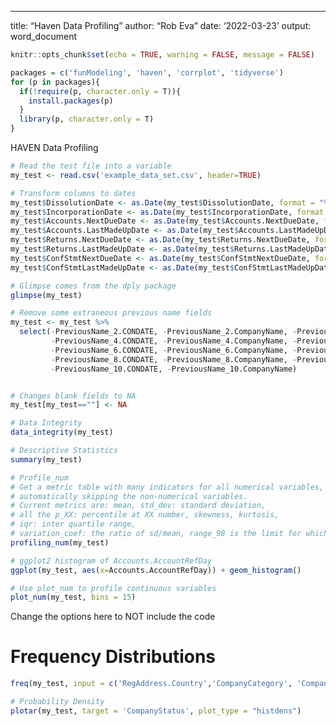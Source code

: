---
title: "Haven Data Profiling"
author: "Rob Eva"
date: '2022-03-23'
output: word_document


```r
knitr::opts_chunk$set(echo = TRUE, warning = FALSE, message = FALSE)

packages = c('funModeling', 'haven', 'corrplot', 'tidyverse')
for (p in packages){
  if(!require(p, character.only = T)){
    install.packages(p)
  }
  library(p, character.only = T)
}
```
HAVEN Data Profiling

```r
# Read the test file into a variable
my_test <- read.csv('example_data_set.csv', header=TRUE)

# Transform columns to dates
my_test$DissolutionDate <- as.Date(my_test$DissolutionDate, format = "%d/%m/%y")
my_test$IncorporationDate <- as.Date(my_test$IncorporationDate, format = "%d/%m/%y")
my_test$Accounts.NextDueDate <- as.Date(my_test$Accounts.NextDueDate, format = "%d/%m/%y")
my_test$Accounts.LastMadeUpDate <- as.Date(my_test$Accounts.LastMadeUpDate, format = "%d/%m/%y")
my_test$Returns.NextDueDate <- as.Date(my_test$Returns.NextDueDate, format = "%d/%m/%y")
my_test$Returns.LastMadeUpDate <- as.Date(my_test$Returns.LastMadeUpDate, format = "%d/%m/%y")
my_test$ConfStmtNextDueDate <- as.Date(my_test$ConfStmtNextDueDate, format = "%d/%m/%y")
my_test$ConfStmtLastMadeUpDate <- as.Date(my_test$ConfStmtLastMadeUpDate, format = "%d/%m/%y")

# Glimpse comes from the dply package
glimpse(my_test)

# Remove some extraneous previous name fields
my_test <- my_test %>%
  select(-PreviousName_2.CONDATE, -PreviousName_2.CompanyName, -PreviousName_3.CONDATE, -PreviousName_3.CompanyName,
         -PreviousName_4.CONDATE, -PreviousName_4.CompanyName, -PreviousName_5.CONDATE, -PreviousName_5.CompanyName, 
         -PreviousName_6.CONDATE, -PreviousName_6.CompanyName, -PreviousName_7.CONDATE, -PreviousName_7.CompanyName,
         -PreviousName_8.CONDATE, -PreviousName_8.CompanyName, -PreviousName_9.CONDATE, -PreviousName_9.CompanyName,
         -PreviousName_10.CONDATE, -PreviousName_10.CompanyName)


# Changes blank fields to NA
my_test[my_test==""] <- NA

# Data Integrity
data_integrity(my_test)

# Descriptive Statistics
summary(my_test)

# Profile_num
# Get a metric table with many indicators for all numerical variables, 
# automatically skipping the non-numerical variables. 
# Current metrics are: mean, std_dev: standard deviation, 
# all the p_XX: percentile at XX number, skewness, kurtosis, 
# iqr: inter quartile range, 
# variation_coef: the ratio of sd/mean, range_98 is the limit for which the 98
profiling_num(my_test)

# ggplot2 histogram of Accounts.AccountRefDay
ggplot(my_test, aes(x=Accounts.AccountRefDay)) + geom_histogram()

# Use plot_num to profile continuous variables
plot_num(my_test, bins = 15)
```

Change the options here to NOT include the code

# Frequency Distributions

```r

freq(my_test, input = c('RegAddress.Country','CompanyCategory', 'CompanyStatus', 'CountryOfOrigin', 'Accounts.AccountCategory'))
```

```r

# Probability Density
plotar(my_test, target = 'CompanyStatus', plot_type = "histdens")

```

